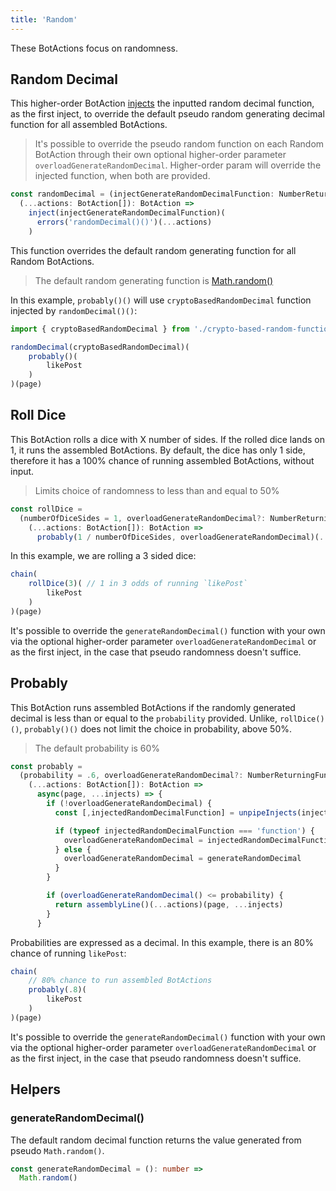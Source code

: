 ```yaml
---
title: 'Random'
---
```


These BotActions focus on randomness.

## Random Decimal
This higher-order BotAction [injects](/api/inject) the inputted random decimal function, as the first inject, to override the default pseudo random generating decimal function for all assembled BotActions.

> It's possible to override the pseudo random function on each Random BotAction through their own optional higher-order parameter `overloadGenerateRandomDecimal`. Higher-order param will override the injected function, when both are provided.

```typescript
const randomDecimal = (injectGenerateRandomDecimalFunction: NumberReturningFunc) =>
  (...actions: BotAction[]): BotAction =>
    inject(injectGenerateRandomDecimalFunction)(
      errors('randomDecimal()()')(...actions)
    )
```

This function overrides the default random generating function for all Random BotActions.

> The default random generating function is [Math.random()](https://developer.mozilla.org/en-US/docs/Web/JavaScript/Reference/Global_Objects/Math/random)

In this example, `probably()()` will use `cryptoBasedRandomDecimal` function injected by `randomDecimal()()`:

```typescript
import { cryptoBasedRandomDecimal } from './crypto-based-random-function'

randomDecimal(cryptoBasedRandomDecimal)(
    probably()(
        likePost
    )
)(page)
```

## Roll Dice
This BotAction rolls a dice with X number of sides. If the rolled dice lands on 1, it runs the assembled BotActions. By default, the dice has only 1 side, therefore it has a 100% chance of running assembled BotActions, without input.

> Limits choice of randomness to less than and equal to 50%

```typescript
const rollDice =
  (numberOfDiceSides = 1, overloadGenerateRandomDecimal?: NumberReturningFunc) =>
    (...actions: BotAction[]): BotAction =>
      probably(1 / numberOfDiceSides, overloadGenerateRandomDecimal)(...actions)
```
In this example, we are rolling a 3 sided dice:

```typescript
chain(
    rollDice(3)( // 1 in 3 odds of running `likePost`
        likePost
    )
)(page)
```

It's possible to override the `generateRandomDecimal()` function with your own via the optional higher-order parameter `overloadGenerateRandomDecimal` or as the first inject, in the case that pseudo randomness doesn't suffice.

## Probably

This BotAction runs assembled BotActions if the randomly generated decimal is less than or equal to the `probability` provided. Unlike, `rollDice()()`, `probably()()` does not limit the choice in probability, above 50%.

> The default probability is 60%

```typescript
const probably =
  (probability = .6, overloadGenerateRandomDecimal?: NumberReturningFunc) =>
    (...actions: BotAction[]): BotAction =>
      async(page, ...injects) => {
        if (!overloadGenerateRandomDecimal) {
          const [,injectedRandomDecimalFunction] = unpipeInjects(injects, 1)

          if (typeof injectedRandomDecimalFunction === 'function') {
            overloadGenerateRandomDecimal = injectedRandomDecimalFunction // once injects becomes Map based :)
          } else {
            overloadGenerateRandomDecimal = generateRandomDecimal
          }
        }

        if (overloadGenerateRandomDecimal() <= probability) {
          return assemblyLine()(...actions)(page, ...injects)
        }
      }
```

Probabilities are expressed as a decimal. In this example, there is an 80% chance of running `likePost`:

```typescript
chain(
    // 80% chance to run assembled BotActions
    probably(.8)(
        likePost
    )
)(page)
```

It's possible to override the `generateRandomDecimal()` function with your own via the optional higher-order parameter `overloadGenerateRandomDecimal` or as the first inject, in the case that pseudo randomness doesn't suffice.

## Helpers

### generateRandomDecimal()

The default random decimal function returns the value generated from pseudo `Math.random()`.

```typescript
const generateRandomDecimal = (): number =>
  Math.random()
```